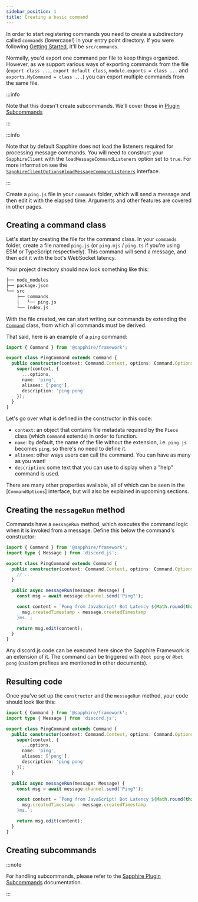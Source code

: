 ```yaml
---
sidebar_position: 1
title: Creating a basic command
---
```


In order to start registering commands you need to create a subdirectory called `commands` (lowercase!) in your entry
point directory. If you were following [Getting Started][getting-started], it'll be `src/commands`.

Normally, you'd export one command per file to keep things organized. However, as we support various ways of exporting
commands from the file (`export class ...`, `export default class`, `module.exports = class ...` and
`exports.MyCommand = class ...`) you can export multiple commands from the same file.

:::info

Note that this doesn't create subcommands. We'll cover those in
[Plugin Subcommands](../plugins/Subcommands/getting-started)

:::

:::info

Note that by default Sapphire does not load the listeners required for processing message commands. You will need to
construct your `SapphireClient` with the `loadMessageCommandListeners` option set to `true`. For more information see
the [`SapphireClientOptions#loadMessageCommandListeners`][load-message-commands-option] interface.

:::

Create a `ping.js` file in your `commands` folder, which will send a message and then edit it with the elapsed time.
Arguments and other features are covered in other pages.

## Creating a command class

Let's start by creating the file for the command class. In your `commands` folder, create a file named `ping.js` (or
`ping.mjs` / `ping.ts` if you're using ESM or TypeScript respectively). This command will send a message, and then edit
it with the bot's WebSocket latency.

Your project directory should now look something like this:

```bash {4-5}
├── node_modules
├── package.json
└── src
    ├── commands
    │   └── ping.js
    └── index.js
```

With the file created, we can start writing our commands by extending the [`Command`][command] class, from which all
commands must be derived.

That said, here is an example of a `ping` command:

```typescript ts2esm2cjs|{4-11}|{4-11}
import { Command } from '@sapphire/framework';

export class PingCommand extends Command {
  public constructor(context: Command.Context, options: Command.Options) {
    super(context, {
      ...options,
      name: 'ping',
      aliases: ['pong'],
      description: 'ping pong'
    });
  }
}
```

Let's go over what is defined in the constructor in this code:

- `context`: an object that contains file metadata required by the `Piece` class (which `Command` extends) in order to
  function.
- `name`: by default, the name of the file without the extension, i.e. `ping.js` becomes `ping`, so there's no need to
  define it.
- `aliases`: other ways users can call the command. You can have as many as you want!
- `description`: some text that you can use to display when a "help" command is used.

There are many other properties available, all of which can be seen in the [`CommandOptions`] interface, but will also
be explained in upcoming sections.

## Creating the `messageRun` method

Commands have a `messageRun` method, which executes the command logic when it is invoked from a message. Define this
below the command's constructor:

```typescript ts2esm2cjs|{8-16}|{9-17}
import { Command } from '@sapphire/framework';
import type { Message } from 'discord.js';

export class PingCommand extends Command {
  public constructor(context: Command.Context, options: Command.Options) {
    // ...
  }

  public async messageRun(message: Message) {
    const msg = await message.channel.send('Ping?');

    const content = `Pong from JavaScript! Bot Latency ${Math.round(this.container.client.ws.ping)}ms. API Latency ${
      msg.createdTimestamp - message.createdTimestamp
    }ms.`;

    return msg.edit(content);
  }
}
```

Any discord.js code can be executed here since the Sapphire Framework is an extension of it. The command can be
triggered with `@bot ping` or `@bot pong` (custom prefixes are mentioned in other documents).

## Resulting code

Once you've set up the `constructor` and the `messageRun` method, your code should look like this:

```typescript ts2esm2cjs
import { Command } from '@sapphire/framework';
import type { Message } from 'discord.js';

export class PingCommand extends Command {
  public constructor(context: Command.Context, options: Command.Options) {
    super(context, {
      ...options,
      name: 'ping',
      aliases: ['pong'],
      description: 'ping pong'
    });
  }

  public async messageRun(message: Message) {
    const msg = await message.channel.send('Ping?');

    const content = `Pong from JavaScript! Bot Latency ${Math.round(this.container.client.ws.ping)}ms. API Latency ${
      msg.createdTimestamp - message.createdTimestamp
    }ms.`;

    return msg.edit(content);
  }
}
```

## Creating subcommands

:::note

For handling subcommands, please refer to the [Sapphire Plugin Subcommands][saph-plug-subcom] documentation.

:::

[command]: ../../Documentation/api-framework/classes/Command-1
[commandoptions]: ../../Documentation/api-framework/interfaces/CommandOptions
[getting-started]: ./getting-started-with-sapphire
[load-message-commands-option]:
  ../../Documentation/api-framework/interfaces/SapphireClientOptions#loadmessagecommandlisteners
[saph-plug-subcom]: ../plugins/Subcommands/getting-started
